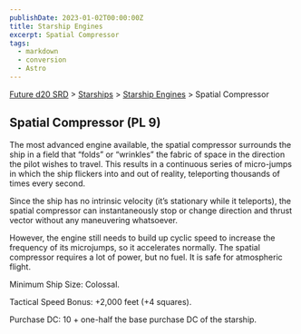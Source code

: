 ```yaml
---
publishDate: 2023-01-02T00:00:00Z
title: Starship Engines
excerpt: Spatial Compressor
tags:
  - markdown
  - conversion
  - Astro
---
```






[Future d20 SRD](/#futureD20) > [Starships](future-d20-srd-starships-index) > [Starship Engines](future-d20-srd-starships-starship-engines-index) > Spatial Compressor




## Spatial Compressor (PL 9)


The most advanced engine available, the spatial compressor surrounds the ship in a field that “folds” or “wrinkles” the fabric of space in the direction the pilot wishes to travel. This results in a continuous series of micro-jumps in which the ship flickers into and out of reality, teleporting thousands of times every second.


Since the ship has no intrinsic velocity (it’s stationary while it teleports), the spatial compressor can instantaneously stop or change direction and thrust vector without any maneuvering whatsoever.


However, the engine still needs to build up cyclic speed to increase the frequency of its microjumps, so it accelerates normally. The spatial compressor
requires a lot of power, but no fuel. It is safe for atmospheric flight.


Minimum Ship Size: Colossal.


Tactical Speed Bonus: +2,000 feet (+4 squares).


Purchase DC: 10 + one-half the base purchase DC of the starship.



